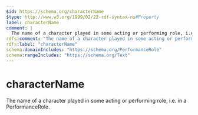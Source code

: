 ```yaml
---
$id: https://schema.org/characterName
$type: http://www.w3.org/1999/02/22-rdf-syntax-ns#Property
label: characterName
comment: |
  The name of a character played in some acting or performing role, i.e. in a PerformanceRole.
rdfs:comment: "The name of a character played in some acting or performing role, i.e. in a PerformanceRole."
rdfs:label: "characterName"
schema:domainIncludes: "https://schema.org/PerformanceRole"
schema:rangeIncludes: "https://schema.org/Text"
---
```


# characterName

The name of a character played in some acting or performing role, i.e. in a PerformanceRole.

